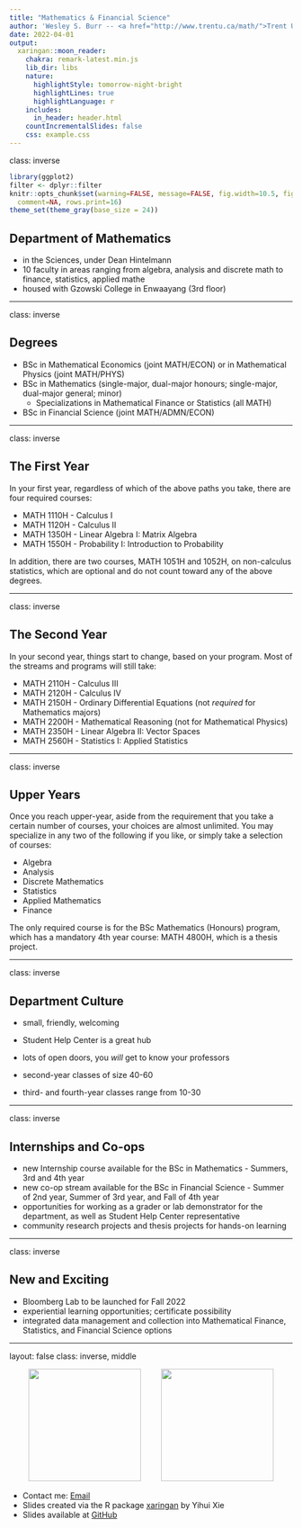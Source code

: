 ```yaml
---
title: "Mathematics & Financial Science"
author: 'Wesley S. Burr -- <a href="http://www.trentu.ca/math/">Trent University</a> <br> <a href="http://github.com/wesleyburr"><i class="fa fa-github fa-fw"></i>&nbsp; wsburr</a><br> <a href="mailto:wesleyburr@trentu.ca"><i class="fa fa-paper-plane fa-fw"></i>&nbsp; wesleyburr@trentu.ca</a><br><br/>'
date: 2022-04-01
output:
  xaringan::moon_reader:
    chakra: remark-latest.min.js
    lib_dir: libs
    nature:
      highlightStyle: tomorrow-night-bright
      highlightLines: true
      highlightLanguage: r
    includes:
      in_header: header.html
    countIncrementalSlides: false
    css: example.css
---
```


class: inverse

```r
library(ggplot2)
filter <- dplyr::filter
knitr::opts_chunk$set(warning=FALSE, message=FALSE, fig.width=10.5, fig.height=4, 
  comment=NA, rows.print=16)
theme_set(theme_gray(base_size = 24))
```

## Department of Mathematics

* in the Sciences, under Dean Hintelmann
* 10 faculty in areas ranging from algebra, analysis and discrete math to
finance, statistics, applied mathe
* housed with Gzowski College in Enwaayang (3rd floor)

---

class: inverse

## Degrees

* BSc in Mathematical Economics (joint MATH/ECON) or in Mathematical Physics (joint MATH/PHYS)
* BSc in Mathematics (single-major, dual-major honours; single-major, dual-major general; minor)
  * Specializations in Mathematical Finance or Statistics (all MATH)
* BSc in Financial Science (joint MATH/ADMN/ECON)

---

class: inverse

## The First Year

In your first year, regardless of which of the above paths you take,
there are four required courses:

* MATH 1110H - Calculus I
* MATH 1120H - Calculus II
* MATH 1350H - Linear Algebra I: Matrix Algebra
* MATH 1550H - Probability I: Introduction to Probability

In addition, there are two courses, MATH 1051H and 1052H, on non-calculus
statistics, which are optional and do not count toward any of the above degrees.

---

class: inverse

## The Second Year

In your second year, things start to change, based on your program. Most
of the streams and programs will still take:

* MATH 2110H - Calculus III
* MATH 2120H - Calculus IV
* MATH 2150H - Ordinary Differential Equations (not *required* for Mathematics majors)
* MATH 2200H - Mathematical Reasoning (not for Mathematical Physics)
* MATH 2350H - Linear Algebra II: Vector Spaces
* MATH 2560H - Statistics I: Applied Statistics

---

class: inverse

## Upper Years

Once you reach upper-year, aside from the requirement that you take a certain
number of courses, your choices are almost unlimited. You may specialize in
any two of the following if you like, or simply take a selection of courses:

* Algebra
* Analysis
* Discrete Mathematics
* Statistics
* Applied Mathematics
* Finance

The only required course is for the BSc Mathematics (Honours) program, which has a 
mandatory 4th year course: MATH 4800H, which is a thesis project. 

---

class: inverse

## Department Culture

* small, friendly, welcoming
* Student Help Center is a great hub
* lots of open doors, you *will* get to know your professors

* second-year classes of size 40-60
* third- and fourth-year classes range from 10-30

---

class: inverse

## Internships and Co-ops

* new Internship course available for the BSc in Mathematics - Summers, 3rd and 4th year
* new co-op stream available for the BSc in Financial Science - Summer of 2nd year,
Summer of 3rd year, and Fall of 4th year
* opportunities for working as a grader or lab demonstrator for the department,
as well as Student Help Center representative
* community research projects and thesis projects for hands-on learning

---

class: inverse

## New and Exciting

* Bloomberg Lab to be launched for Fall 2022
* experiential learning opportunities; certificate possibility
* integrated data management and collection into Mathematical Finance, Statistics,
and Financial Science options


---

layout: false
class: inverse, middle

<center>
<a href="http://www.trentu.ca/math/"><img src="figure/trent.png" style="width: 200px;"/></a> &emsp;&emsp;
<a href="https://creativecommons.org/licenses/by/4.0/"><img src="figure/cc.png" style="width: 200px;"/></a>
</center>

- Contact me: [Email](mailto:wesleyburr@trentu.ca)
- Slides created via the R package [xaringan](https://github.com/yihui/xaringan) by Yihui Xie
- Slides available at [GitHub](https://wesleyburr.github.io/TrentOpenHouse2022/#1)
<br/>
